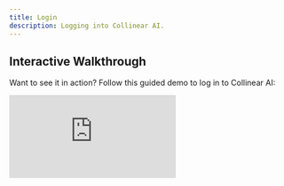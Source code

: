 ```yaml
---
title: Login
description: Logging into Collinear AI.
---
```


## Interactive Walkthrough

Want to see it in action? Follow this guided demo to log in to Collinear AI:

<div style={{position: 'relative', paddingBottom: 'calc(51.66666666666667% + 41px)', height: 0, width: '100%'}}>
    <iframe
        src="https://demo.arcade.software/mj1mxYsB2A30kLpuqlo9?embed&embed_mobile=tab&embed_desktop=inline&show_copy_link=true"
        title="Log in | Collinear"
        frameBorder="0"
        loading="lazy"
        allowFullScreen
        allow="clipboard-write"
        style={{position: 'absolute', top: 0, left: 0, width: '100%', height: '100%', colorScheme: 'light'}}
    />
</div>